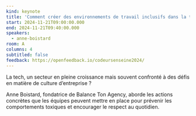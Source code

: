 ```yaml
---
kind: keynote
title: 'Comment créer des environnements de travail inclusifs dans la tech ?'
start: 2024-11-21T09:00:00.000
end: 2024-11-21T09:40:00.000
speakers:
  - anne-boistard
room: A
columns: 4
subtitled: false
feedback: https://openfeedback.io/codeursenseine2024/
---
```


La tech, un secteur en pleine croissance mais souvent confronté à des défis en matière de culture d’entreprise ? 

Anne Boistard, fondatrice de Balance Ton Agency, aborde les actions concrètes que les équipes peuvent mettre en place pour prévenir les comportements toxiques et encourager le respect au quotidien.
